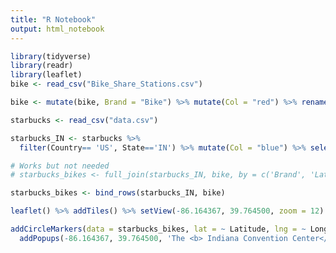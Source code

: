 ```yaml
---
title: "R Notebook"
output: html_notebook
---
```



```r
library(tidyverse)
library(readr)
library(leaflet)
bike <- read_csv("Bike_Share_Stations.csv")

bike <- mutate(bike, Brand = "Bike") %>% mutate(Col = "red") %>% rename( Latitude = LATITUDE, Longitude =LONGITUDE, Name = STATION_NAME)

starbucks <- read_csv("data.csv")

starbucks_IN <- starbucks %>%
  filter(Country== 'US', State=='IN') %>% mutate(Col = "blue") %>% select(Brand, `Store Number`, `Ownership Type`, City,	State,	Zip, Country, Coordinates,	Latitude,	Longitude, Name, Col)

# Works but not needed
# starbucks_bikes <- full_join(starbucks_IN, bike, by = c('Brand', 'Latitude', 'Longitude', 'Col', 'Name'))

starbucks_bikes <- bind_rows(starbucks_IN, bike)

leaflet() %>% addTiles() %>% setView(-86.164367, 39.764500, zoom = 12) %>% 

addCircleMarkers(data = starbucks_bikes, lat = ~ Latitude, lng = ~ Longitude, popup = starbucks_bikes$Name, color = starbucks_bikes$Col) %>%
  addPopups(-86.164367, 39.764500, 'The <b> Indiana Convention Center</b>') 
```

